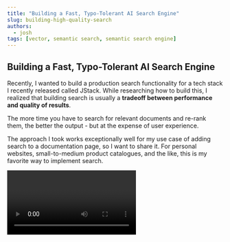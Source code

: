 ```yaml
---
title: "Building a Fast, Typo-Tolerant AI Search Engine"
slug: building-high-quality-search
authors:
  - josh
tags: [vector, semantic search, semantic search engine]
---
```


## Building a Fast, Typo-Tolerant AI Search Engine

Recently, I wanted to build a production search functionality for a tech stack I recently released called JStack. While researching how to build this, I realized that building search is usually a **tradeoff between performance and quality of results**.

The more time you have to search for relevant documents and re-rank them, the better the output - but at the expense of user experience.

The approach I took works exceptionally well for my use case of adding search to a documentation page, so I want to share it. For personal websites, small-to-medium product catalogues, and the like, this is my favorite way to implement search.

<Video id="ERjZGKwO8OkSKd002kkZaW36MHcyBV4wqumGx27ff502s" />

## Intro

I built this search feature inside of a [JStack application](https://jstack.app/), a tech stack for building high-performance Next.js apps. That's why I'm using JStack for this post - but you can follow along just as easily using standard Next, Express, Hono, or anything else. How you connect to your backend is not important to follow along.

To create a new JStack app, use `npx create-jstack-app@latest`.

If we visualize the process of searching, it's really just these steps:

1. Collect the user search query
2. Send the query to our backend
3. Retrieve relevant documents
4. (Optional) Re-rank and weight documents
5. Return and render documents on the frontend

## 1. Collect the User Search Query

Collecting the user input works with nothing more than standard React state. For good measure, we'll also implement debouncing to prevent sending a request to our backend on every keystroke. Instead, we're waiting until the user finishes typing their current thought before firing our backend request:

```tsx title="components/search-bar.tsx"
"use client";

import { useState } from "react";
import { useDebounce } from "../hooks/use-debounce";

export const SearchBar = () => {
  const [searchTerm, setSearchTerm] = useState("");

  const debouncedSearchTerm = useDebounce(searchTerm, 150);

  return <>...</>;
};
```

Our custom `useDebounce` hook is fairly simple, it looks like this:

```tsx title="hooks/use-debounce.ts" {1,3-5} use-debounce.ts
import { useEffect, useState } from "react";

export function useDebounce<T>(value: T, delay: number = 500): T {
  const [debouncedValue, setDebouncedValue] = useState<T>(value);

  useEffect(() => {
    const timer = setTimeout(() => {
      setDebouncedValue(value);
    }, delay);

    return () => {
      clearTimeout(timer);
    };
  }, [value, delay]);

  return debouncedValue;
}
```

Now, to actually set the state and collect user input, we'll keep the JSX minimal: a single input with space to render out the results below. This is _not_ a guide on CSS. However, in production I've been using shadcn's `Dialog` component along with some custom styling that you can copy after this article.

```tsx {12-20} title="components/search-bar.tsx"
"use client";

import { useState } from "react";
import { useDebounce } from "../hooks/use-debounce";

export const SearchBar = () => {
  const [searchTerm, setSearchTerm] = useState("");

  const debouncedSearchTerm = useDebounce(searchTerm, 150);

  return (
    <div className="mx-auto mt-20 flex w-full max-w-sm flex-col items-center justify-center">
      <input
        placeholder="Search..."
        className="w-full rounded-lg border border-zinc-700 bg-zinc-800/70 px-4 py-2.5 text-zinc-100 placeholder-zinc-400 outline-none transition-all duration-200 focus:border-[#00e9a3] focus:ring-2 focus:ring-[#00e9a3]/50"
        value={searchTerm}
        onChange={(e) => setSearchTerm(e.target.value)}
      />
    </div>
  );
};
```

## 2. Sending Search Query to our Backend

The following code uses JStack to send data to our Next.js API. You can just as easily send a simple fetch request to any backend of your choice and pass the encoded search query as a query parameter.

To do this in JStack, we'll create a new `search-router.ts` to handle our search functionality:

```tsx title="server/routers/search-router.ts"
import { z } from "zod";
import { j, publicProcedure } from "../jstack";

export const searchRouter = j.router({
  byQuery: publicProcedure
    .input(z.object({ query: z.string().min(1).max(1000) }))
    .get(async ({ c, ctx, input }) => {
      const { query } = input;

      console.log("✅ Received query:", query);

      return c.superjson([]);
    }),
});
```

This won't handle the actual retrieval of the answer yet, for now we're just checking to see if the request arrived successfully. All that's left to do is wire this router to our JStack's `appRouter` and we'll have a working API endpoint to call for the search:

```tsx title="server/index.ts" {3,13}
import { InferRouterOutputs } from "jstack";
import { j } from "./jstack";
import { searchRouter } from "./routers/search-router";

const api = j
  .router()
  .basePath("/api")
  .use(j.defaults.cors)
  .onError(j.defaults.errorHandler);

const appRouter = j.mergeRouters(api, {
  // ...
  search: searchRouter,
});

export type AppRouter = typeof appRouter;
export type InferOutput = InferRouterOutputs<AppRouter>;

export default appRouter;
```

Our endpoint is now available at `http://localhost:3000/api/search/byQuery` 🎉

**Great.** We have a working endpoint, ready to receive a user request. We also have an input to collect that user search request.

All that's left is to automatically pass the user request to our endpoint once the debounce threshold has passed. **There's a really clever way to do this with react query** - and that's to use the debounced search term as part of the query key.

The reason this is so clever is that while a user is typing, our query remains stale and retains its data. However, once the debounce is triggered and our debounced state is updated once, only then is the query automatically sent to our server to get the freshest data.

Implementing this is not rocket science, just be sure to use the `debouncedSearchTerm` as part of the query key:

```tsx title="components/search-bar.tsx" {13-33}
"use client";

import { client } from "@/lib/client";
import { useQuery } from "@tanstack/react-query";
import { useRef, useState } from "react";
import { useDebounce } from "../hooks/use-debounce";

export const SearchBar = () => {
  const [searchTerm, setSearchTerm] = useState("");

  const debouncedSearchTerm = useDebounce(searchTerm, 150);

  const prevResultsRef = useRef([]);

  const { data: results, isRefetching } = useQuery({
    queryKey: ["search", debouncedSearchTerm],
    queryFn: async () => {
      if (!debouncedSearchTerm) return [];

      const res = await client.search.byQuery.$get({
        query: debouncedSearchTerm,
      });

      const newResults = await res.json();
      prevResultsRef.current = newResults;
      return newResults;
    },
    initialData: [],
    enabled: debouncedSearchTerm.length > 0,
    placeholderData: () => prevResultsRef.current,
  });

  const displayedResults = isRefetching ? prevResultsRef.current : results;

  return (
    <div className="mx-auto mt-20 flex w-full max-w-sm flex-col items-center justify-center">
      <input
        placeholder="Search..."
        className="w-full rounded-lg border border-zinc-700 bg-zinc-800/70 px-4 py-2.5 text-zinc-100 placeholder-zinc-400 outline-none transition-all duration-200 focus:border-[#00e9a3] focus:ring-2 focus:ring-[#00e9a3]/50"
        value={searchTerm}
        onChange={(e) => setSearchTerm(e.target.value)}
      />
    </div>
  );
};
```

You may notice that we also keep track of previous results in a `prevResultsRef`. This is a small detail to maintain current results while a user requests new data. It's not really needed for the search to work, but it improves the user experience later on by preventing flickering during a query retry.

When we enter a query, we now see that a single (because of the debounce) request for our term is made to our backend:

<img src="/blog/building-high-quality-search/single-backend-request.png" />

## 3. Retrieving Relevant Documents

Perfect! Everything is set up for us to actually retrieve relevant documents for the user's query. But wait...

**...what documents are we actually searching?**

The answer depends a lot on what kind of data you want to make searchable in your application. For the JStack documentation, we split all markdown files into their natural sections (separated by headings) to index each section separately:

<img src="/blog/building-high-quality-search/section-splitting.png" />

I wrote a simple 70 line script that parses all documentation markdown files and extracts the following metadata:

- Root document title
- Section title
- Section text content
- Heading level (H1, H2, H3)
- Path to source file

This is all the information we need to display useful search results and a snippet of content for each section. Also, including both the section title and content snippets allows us to beautifully highlight matching search terms to make the results more intuitive to understand.

Example of results highlighting:

<img src="/blog/building-high-quality-search/highlighted-search.png" />

You can find the full script that converts the JStack markdown files to searchable vector entries in the [open source JStack repository here](https://github.com/upstash/jstack/blob/main/www/src/scripts/index-docs.ts).

To have a place to store these vectors and make them searchable, I'm using an Upstash Vector Hybrid Index. A hybrid index automatically combines full-text and semantic search when a query is run against it. If you want to copy my exact settings, create your index with the following settings (they work very well for me)

<img src="/blog/building-high-quality-search/create-hybrid-index.png" />

After copying the index environment variables into our indexing script and running it, we'll see that our entire docs appear as searchable vectors in our Upstash vector database. In the case of JStack, that's 62 vectors, each representing a section of the docs:

<img src="/blog/building-high-quality-search/vector-dashboard.png" />

And that's it! We now have a hybrid index that combines literal and semantic search for the best possible results. We can even query it in natural language because it has an embedding model built in. Try running a query right in your Upstash dashboard!

To programmatically use this index to answer user questions, let's install `@upstash/vector` in our project and, if you're following along in JStack, create a simple middleware that makes our vector index accessible to all procedures:

```tsx title="server/jstack.ts" {2,7-8,14-23}
import { Index } from "@upstash/vector";
import { env } from "hono/adapter";
import { jstack } from "jstack";

interface Env {
  Bindings: {
    UPSTASH_VECTOR_REST_URL: string;
    UPSTASH_VECTOR_REST_TOKEN: string;
  };
}

export const j = jstack.init<Env>();

export const vectorMiddleware = j.middleware(async ({ c, next }) => {
  const { UPSTASH_VECTOR_REST_URL, UPSTASH_VECTOR_REST_TOKEN } = env(c);

  const index = new Index({
    url: UPSTASH_VECTOR_REST_URL,
    token: UPSTASH_VECTOR_REST_TOKEN,
  });

  return await next({ index });
});

/**
 * Public (unauthenticated) procedures
 *
 * This is the base piece you use to build new queries and mutations on your API.
 */
export const publicProcedure = j.procedure;
```

We now laid the ground work: we created a hybrid vector index, inserted searchable documents into it and set up the Upstash Vector SDK to now programatically access this data from our app.

# 4. (Optional) Re-rank and Weight Documents

I wanted to include this step even though it is not relevant to our search demo. In real-world applications, you'll often find re-rankers and custom weights assigned to documents. For example, a document may be prioritized in search based on:

- User engagement metrics (view counts, time-on-page)
- User satisfaction with previous search results
- Conversion rates when specific results appear

You can get as complex as you want, and realistically, this plays a role when building enterprise-level search with direct revenue impact. It's something I learned while studying E-Commerce in university, and it's very relevant in practice. For this demo (and basically any search I've ever built) it would be complete overkill.

Still, I find it super interesting to put demos and small-to-medium sized applications into perspective with actual enterprise work.

## 5. Return and Render Documents on the Frontend

We're all ready to use the vector index to process the user query and find relevant documents:

```tsx title="server/routers/search-router.ts" {15,18,21-25}
import { z } from "zod";
import { j, publicProcedure, vectorMiddleware } from "../jstack";

type SearchMetadata = {
  title: string;
  path: string;
  level: number;
  type: string;
  content: string;
  documentTitle: string;
};

export const searchRouter = j.router({
  byQuery: publicProcedure
    .use(vectorMiddleware)
    .input(z.object({ query: z.string().min(1).max(1000) }))
    .get(async ({ c, ctx, input }) => {
      const { index } = ctx;
      const { query } = input;

      const res = await index.query<SearchMetadata>({
        topK: 10,
        data: query,
        includeMetadata: true,
      });

      return c.superjson(res);
    }),
});
```

**And that's all of the heavy lifting done! 🎉**

Once we type a query into our input and the debounce threshold passes, our server automatically answers the query with relevant documents (full-text search and semantic search) from our Upstash Vector database.

Finally, this is our complete and final search bar component to display the search results:

```tsx search-bar.tsx
"use client";

import { client } from "@/lib/client";
import { InferOutput } from "@/server";
import { useQuery } from "@tanstack/react-query";
import { useRef, useState } from "react";
import { useDebounce } from "../hooks/use-debounce";

type SearchOutput = InferOutput["search"]["byQuery"];

export const SearchBar = () => {
  const [searchTerm, setSearchTerm] = useState("");

  const debouncedSearchTerm = useDebounce(searchTerm, 150);

  const prevResultsRef = useRef<SearchOutput>([]);

  const { data: results, isRefetching } = useQuery({
    queryKey: ["search", debouncedSearchTerm],
    queryFn: async () => {
      if (!debouncedSearchTerm) return [];

      const res = await client.search.byQuery.$get({
        query: debouncedSearchTerm,
      });

      const newResults = await res.json();
      prevResultsRef.current = newResults;
      return newResults;
    },
    initialData: [],
    enabled: debouncedSearchTerm.length > 0,
    placeholderData: () => prevResultsRef.current,
  });

  const displayedResults = isRefetching ? prevResultsRef.current : results;

  return (
    <div className="mx-auto mt-20 flex w-full max-w-sm flex-col items-center justify-center">
      <input
        placeholder="Search..."
        className="w-full rounded-lg border border-zinc-700 bg-zinc-800/70 px-4 py-2.5 text-zinc-100 placeholder-zinc-400 outline-none transition-all duration-200 focus:border-[#00e9a3] focus:ring-2 focus:ring-[#00e9a3]/50"
        value={searchTerm}
        onChange={(e) => setSearchTerm(e.target.value)}
      />

      {displayedResults.length > 0 && (
        <div className="relative mt-2 min-h-0 w-full flex-1 rounded-lg border border-zinc-700/50 bg-zinc-800/50 shadow-lg backdrop-blur-sm">
          <div className="pointer-events-none absolute inset-x-0 top-0 z-10 h-4 bg-gradient-to-b from-zinc-800/95 to-transparent" />
          <ul
            className="scrollbar-thin scrollbar-thumb-zinc-600 scrollbar-track-zinc-800/30 h-full max-h-[32rem] overflow-y-auto overflow-x-hidden pr-2"
            role="listbox"
            style={{
              scrollbarWidth: "thin",
              scrollbarColor: "#52525b #27272a",
            }}
          >
            {displayedResults.map((result, index) => (
              <li
                key={index}
                id={`result-${index}`}
                role="option"
                className="mx-1 my-1 cursor-pointer rounded-lg px-4 py-4 transition-colors duration-150 hover:bg-zinc-700/50"
                onClick={() => {
                  if (result.metadata) {
                    // normally: push to URL on select
                    console.log("Selected:", result.metadata.title);
                  }
                }}
              >
                <h3 className="text-lg font-medium text-zinc-100">
                  {result.metadata?.documentTitle || ""}
                </h3>
                <p className="mt-1 text-sm text-[#00e9a3]">
                  {result.metadata?.title || ""}
                </p>
                <p className="mt-2 text-sm leading-relaxed text-zinc-300">
                  {result.metadata?.content
                    ? result.metadata.content.length > 125
                      ? `${result.metadata.content.substring(0, 125)}...`
                      : result.metadata.content
                    : ""}
                </p>
              </li>
            ))}
          </ul>
        </div>
      )}
    </div>
  );
};
```

## Conclusion

We just built a typo-tolerant full-text + semantic search engine! The results look like this:

<Video id="my-video-id" />

One thing I would like to see that Upstash Vector does not yet support is custom re-ranking of results and synonyms. These could improve the search quality even more. Other than that, I really liked how easy this was to implement, and that the best results are usually at or near the top of the search.

You can find the full production implementation in the [open source JStack GitHub repository](https://github.com/upstash/jstack/tree/main/www). :)

Cheers for reading! If you have any feedback or would like to be a guest author on Upstash, drop me a line at `josh@upstash.com` 🙌

